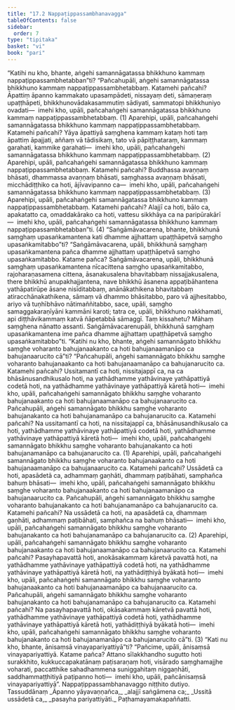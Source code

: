 ```yaml
---
title: "17.2 Nappaṭippassambhanavagga"
tableOfContents: false
sidebar:
  order: 7
type: "tipitaka"
basket: "vi"
book: "pari"
---
```



<DynamicBreadcrumb />

<Division number="420" book="pari">

<Paragraph number="1960" book="pari">
“Katihi nu kho, bhante, aṅgehi samannāgatassa bhikkhuno kammaṃ nappaṭippassambhetabban”ti?
</Paragraph>

<Paragraph number="1961" book="pari">
“Pañcahupāli, aṅgehi samannāgatassa bhikkhuno kammaṃ nappaṭippassambhetabbaṃ. Katamehi pañcahi? Āpattiṃ āpanno kammakato upasampādeti, nissayaṃ deti, sāmaṇeraṃ upaṭṭhāpeti, bhikkhunovādakasammutiṃ sādiyati, sammatopi bhikkhuniyo ovadati—  imehi kho, upāli, pañcahaṅgehi samannāgatassa bhikkhuno kammaṃ nappaṭippassambhetabbaṃ. (1)
</Paragraph>

<Paragraph number="1962" book="pari">
Aparehipi, upāli, pañcahaṅgehi samannāgatassa bhikkhuno kammaṃ nappaṭippassambhetabbaṃ. Katamehi pañcahi? Yāya āpattiyā saṃghena kammaṃ kataṃ hoti taṃ āpattiṃ āpajjati, aññaṃ vā tādisikaṃ, tato vā pāpiṭṭhataraṃ, kammaṃ garahati, kammike garahati—  imehi kho, upāli, pañcahaṅgehi samannāgatassa bhikkhuno kammaṃ nappaṭippassambhetabbaṃ. (2)
</Paragraph>

<Paragraph number="1963" book="pari">
Aparehipi, upāli, pañcahaṅgehi samannāgatassa bhikkhuno kammaṃ nappaṭippassambhetabbaṃ. Katamehi pañcahi? Buddhassa avaṇṇaṃ bhāsati, dhammassa avaṇṇaṃ bhāsati, saṃghassa avaṇṇaṃ bhāsati, micchādiṭṭhiko ca hoti, ājīvavipanno ca—  imehi kho, upāli, pañcahaṅgehi samannāgatassa bhikkhuno kammaṃ nappaṭippassambhetabbaṃ. (3)
</Paragraph>

<Paragraph number="1964" book="pari">
Aparehipi, upāli, pañcahaṅgehi samannāgatassa bhikkhuno kammaṃ nappaṭippassambhetabbaṃ. Katamehi pañcahi? Alajjī ca hoti, bālo ca, apakatatto ca, omaddakārako ca hoti, vattesu sikkhāya ca na paripūrakārī—  imehi kho, upāli, pañcahaṅgehi samannāgatassa bhikkhuno kammaṃ nappaṭippassambhetabban”ti. (4)
</Paragraph>

</Division>
<Division number="421" book="pari">

<Paragraph number="1965" book="pari">
“Saṅgāmāvacarena, bhante, bhikkhunā saṃghaṃ upasaṅkamantena kati dhamme ajjhattaṃ upaṭṭhāpetvā saṃgho upasaṅkamitabbo”ti?
</Paragraph>

<Paragraph number="1966" book="pari">
“Saṅgāmāvacarena, upāli, bhikkhunā saṃghaṃ upasaṅkamantena pañca dhamme ajjhattaṃ upaṭṭhāpetvā saṃgho upasaṅkamitabbo. Katame pañca? Saṅgāmāvacarena, upāli, bhikkhunā saṃghaṃ upasaṅkamantena nīcacittena saṃgho upasaṅkamitabbo, rajoharaṇasamena cittena, āsanakusalena bhavitabbaṃ nissajjakusalena, there bhikkhū anupakhajjantena, nave bhikkhū āsanena appaṭibāhantena yathāpatirūpe āsane nisīditabbaṃ, anānākathikena bhavitabbaṃ atiracchānakathikena, sāmaṃ vā dhammo bhāsitabbo, paro vā ajjhesitabbo, ariyo vā tuṇhībhāvo nātimaññitabbo, sace, upāli, saṃgho samaggakaraṇīyāni kammāni karoti; tatra ce, upāli, bhikkhuno nakkhamati, api diṭṭhāvikammaṃ katvā ñāpetabbā sāmaggī. Taṃ kissahetu? Māhaṃ saṃghena nānatto assanti. Saṅgāmāvacarenupāli, bhikkhunā saṃghaṃ upasaṅkamantena ime pañca dhamme ajjhattaṃ upaṭṭhāpetvā saṃgho upasaṅkamitabbo”ti.
</Paragraph>

</Division>
<Division number="422" book="pari">

<Paragraph number="1967" book="pari">
“Katihi nu kho, bhante, aṅgehi samannāgato bhikkhu saṃghe voharanto bahujanaakanto ca hoti bahujanaamanāpo ca bahujanaarucito cā”ti?
</Paragraph>

<Paragraph number="1968" book="pari">
“Pañcahupāli, aṅgehi samannāgato bhikkhu saṃghe voharanto bahujanaakanto ca hoti bahujanaamanāpo ca bahujanarucito ca. Katamehi pañcahi? Ussitamantī ca hoti, nissitajappī ca, na ca bhāsānusandhikusalo hoti, na yathādhamme yathāvinaye yathāpattiyā codetā hoti, na yathādhamme yathāvinaye yathāpattiyā kāretā hoti—  imehi kho, upāli, pañcahaṅgehi samannāgato bhikkhu saṃghe voharanto bahujanaakanto ca hoti bahujanaamanāpo ca bahujanaarucito ca. Pañcahupāli, aṅgehi samannāgato bhikkhu saṃghe voharanto bahujanakanto ca hoti bahujanamanāpo ca bahujanarucito ca. Katamehi pañcahi? Na ussitamantī ca hoti, na nissitajappī ca, bhāsānusandhikusalo ca hoti, yathādhamme yathāvinaye yathāpattiyā codetā hoti, yathādhamme yathāvinaye yathāpattiyā kāretā hoti—  imehi kho, upāli, pañcahaṅgehi samannāgato bhikkhu saṃghe voharanto bahujanakanto ca hoti bahujanamanāpo ca bahujanarucito ca. (1)
</Paragraph>

<Paragraph number="1969" book="pari">
Aparehipi, upāli, pañcahaṅgehi samannāgato bhikkhu saṃghe voharanto bahujanaakanto ca hoti bahujanaamanāpo ca bahujanaarucito ca. Katamehi pañcahi? Ussādetā ca hoti, apasādetā ca, adhammaṃ gaṇhāti, dhammaṃ paṭibāhati, samphañca bahuṃ bhāsati—  imehi kho, upāli, pañcahaṅgehi samannāgato bhikkhu saṃghe voharanto bahujanaakanto ca hoti bahujanaamanāpo ca bahujanaarucito ca. Pañcahupāli, aṅgehi samannāgato bhikkhu saṃghe voharanto bahujanakanto ca hoti bahujanamanāpo ca bahujanarucito ca. Katamehi pañcahi? Na ussādetā ca hoti, na apasādetā ca, dhammaṃ gaṇhāti, adhammaṃ paṭibāhati, samphañca na bahuṃ bhāsati—  imehi kho, upāli, pañcahaṅgehi samannāgato bhikkhu saṃghe voharanto bahujanakanto ca hoti bahujanamanāpo ca bahujanarucito ca. (2)
</Paragraph>

<Paragraph number="1970" book="pari">
Aparehipi, upāli, pañcahaṅgehi samannāgato bhikkhu saṃghe voharanto bahujanaakanto ca hoti bahujanaamanāpo ca bahujanaarucito ca. Katamehi pañcahi? Pasayhapavattā hoti, anokāsakammaṃ kāretvā pavattā hoti, na yathādhamme yathāvinaye yathāpattiyā codetā hoti, na yathādhamme yathāvinaye yathāpattiyā kāretā hoti, na yathādiṭṭhiyā byākatā hoti—  imehi kho, upāli, pañcahaṅgehi samannāgato bhikkhu saṃghe voharanto bahujanaakanto ca hoti bahujanaamanāpo ca bahujanaarucito ca. Pañcahupāli, aṅgehi samannāgato bhikkhu saṃghe voharanto bahujanakanto ca hoti bahujanamanāpo ca bahujanarucito ca. Katamehi pañcahi? Na pasayhapavattā hoti, okāsakammaṃ kāretvā pavattā hoti, yathādhamme yathāvinaye yathāpattiyā codetā hoti, yathādhamme yathāvinaye yathāpattiyā kāretā hoti, yathādiṭṭhiyā byākatā hoti—  imehi kho, upāli, pañcahaṅgehi samannāgato bhikkhu saṃghe voharanto bahujanakanto ca hoti bahujanamanāpo ca bahujanarucito cā”ti. (3)
</Paragraph>

</Division>
<Division number="423" book="pari">

<Paragraph number="1971" book="pari">
“Kati nu kho, bhante, ānisaṃsā vinayapariyattiyā”ti?
</Paragraph>

<Paragraph number="1972" book="pari">
“Pañcime, upāli, ānisaṃsā vinayapariyattiyā. Katame pañca? Attano sīlakkhandho sugutto hoti surakkhito, kukkuccapakatānaṃ paṭisaraṇaṃ hoti, visārado saṃghamajjhe voharati, paccatthike sahadhammena suniggahitaṃ niggaṇhāti, saddhammaṭṭhitiyā paṭipanno hoti—  imehi kho, upāli, pañcānisaṃsā vinayapariyattiyā”.

</Paragraph>
</Division>

<Paragraph number="1973" type="center" book="pari">
Nappaṭippassambhanavaggo niṭṭhito dutiyo.



</Paragraph>

<Paragraph number="1974" type="center" book="pari">
Tassuddānaṃ


</Paragraph>

<Paragraph number="1975" type="verses" book="pari">
_Āpanno yāyavaṇṇañca,_  
_alajjī saṅgāmena ca;_  
_Ussitā ussādetā ca,_  
_pasayha pariyattiyāti._  


</Paragraph>

<Paragraph number="1976" type="center" book="pari">
Paṭhamayamakapaññatti.
</Paragraph>